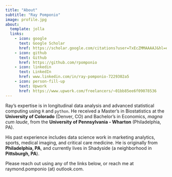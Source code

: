 ```yaml
---
title: "About"
subtitle: "Ray Pomponio"
image: profile.jpg
about:
  template: jolla
  links:
    - icon: google
      text: Google Scholar
      href: https://scholar.google.com/citations?user=TxEcZMMAAAAJ&hl=en
    - icon: github
      text: Github
      href: https://github.com/rpomponio
    - icon: linkedin
      text: LinkedIn
      href: www.linkedin.com/in/ray-pomponio-7229302a5
    - icon: person-fill-up
      text: Upwork
      href: https://www.upwork.com/freelancers/~01bb85ee6f09078536
---
```


Ray's expertise is in longitudinal data analysis and advanced statistical computing using `R` and `python`. He received a Master's in Biostatistics at the **University of Colorado** (Denver, CO) and Bachelor's in Economics, *magna cum laude*, from the **University of Pennsylvania - Wharton** (Philadelphia, PA).

His past experience includes data science work in marketing analytics, sports, medical imaging, and critical care medicine. He is originally from **Philadelphia, PA**, and currently lives in Shadyside (a neighborhood in **Pittsburgh, PA**).

Please reach out using any of the links below, or reach me at raymond.pomponio (at) outlook.com.
